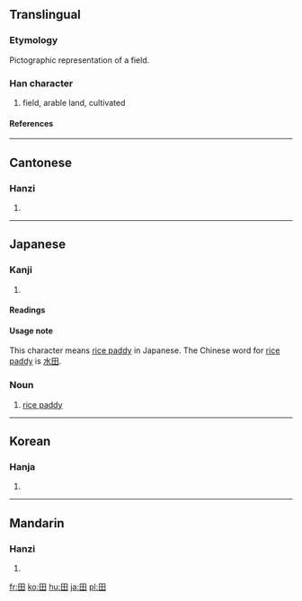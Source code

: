 ==Translingual==
===Etymology===
Pictographic representation of a field.
===Han character===
{{Han char|rn=102|rad=田|as=00|sn=5|four=6040<sub>0</sub>|canj=田 (W)}}
# field, arable land, cultivated
====References====
{{Han ref|kx=0756.110|dkj=21723|dj=1167.010|hdz=42524.010|uh=7530|ud=30000|bh=A5D0|bd=42448}}
----
==Cantonese==
===Hanzi===
{{yue-hanzi|jyut=|y=tin4}}
# {{defn|Cantonese}}
----
==Japanese==
===Kanji===
{{ja-kanji|grade=1|rs=田00}}
# {{defn|Japanese}}
====Readings====
{{ja-readings|on=[[でん]] (den), [[てん]] (ten)|kun=[[た]] (ta), [[かり]] (kari)}}

====Usage note====
This character means [[rice paddy]] in Japanese. The Chinese word for [[rice paddy]] is [[水田]].

===Noun===
{{ja-noun|k|hira=た|rom=ta}}
#[[rice paddy]]

----
==Korean==
===Hanja===
{{ko-hanja|hangeul=전|eumhun=밭|rv=jeon|mr=chŏn|y=cen}}
# {{defn|Korean}}

----
==Mandarin==
===Hanzi===
{{cmn-hanzi|pin=[[tián]] (tian2), [[yāo]] (yao1)|wg=t'ien<sup>2</sup>, yao<sup>1</sup>}}
# {{defn|Mandarin}}

[[fr:田]]
[[ko:田]]
[[hu:田]]
[[ja:田]]
[[pl:田]]
